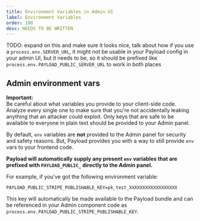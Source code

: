 ```yaml
---
title: Environment Variables in Admin UI
label: Environment Variables
order: 100
desc: NEEDS TO BE WRITTEN
---
```


TODO: expand on this and make sure it looks nice, talk about how if you use a `process.env.SERVER_URL`, it might not be usable in your Payload config in your admin UI, but it needs to be, so it should be prefixed like `process.env.PAYLOAD_PUBLIC_SERVER_URL` to work in both places

## Admin environment vars

<Banner type="warning">
  <strong>Important:</strong>
  <br />
  Be careful about what variables you provide to your client-side code. Analyze every single one to
  make sure that you're not accidentally leaking anything that an attacker could exploit. Only keys
  that are safe to be available to everyone in plain text should be provided to your Admin panel.
</Banner>

By default, `env` variables are **not** provided to the Admin panel for security and safety reasons. But, Payload provides you with a way to still provide `env` vars to your frontend code.

**Payload will automatically supply any present `env` variables that are prefixed with `PAYLOAD_PUBLIC_` directly to the Admin panel.**

For example, if you've got the following environment variable:

`PAYLOAD_PUBLIC_STRIPE_PUBLISHABLE_KEY=pk_test_XXXXXXXXXXXXXXXXXX`

This key will automatically be made available to the Payload bundle and can be referenced in your Admin component code as `process.env.PAYLOAD_PUBLIC_STRIPE_PUBLISHABLE_KEY`.
